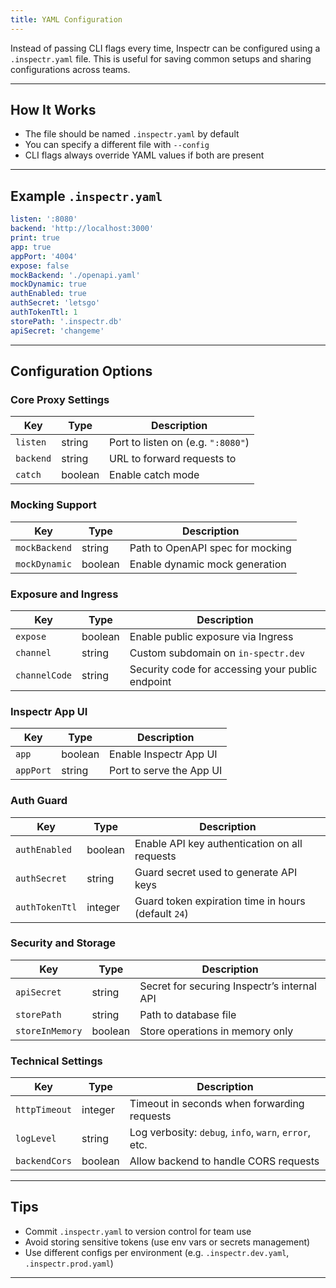 ```yaml
---
title: YAML Configuration
---
```


[//]: # '# 📝 YAML Configuration (.inspectr.yaml)'

Instead of passing CLI flags every time, Inspectr can be configured using a `.inspectr.yaml` file. This is useful for saving common setups and sharing configurations across teams.

---

## How It Works

- The file should be named `.inspectr.yaml` by default
- You can specify a different file with `--config`
- CLI flags always override YAML values if both are present

---

## Example `.inspectr.yaml`

```yaml
listen: ':8080'
backend: 'http://localhost:3000'
print: true
app: true
appPort: '4004'
expose: false
mockBackend: './openapi.yaml'
mockDynamic: true
authEnabled: true
authSecret: 'letsgo'
authTokenTtl: 1
storePath: '.inspectr.db'
apiSecret: 'changeme'
```

---

## Configuration Options

### Core Proxy Settings

| Key       | Type    | Description                        |
| --------- | ------- | ---------------------------------- |
| `listen`  | string  | Port to listen on (e.g. `":8080"`) |
| `backend` | string  | URL to forward requests to         |
| `catch`   | boolean | Enable catch mode                  |

### Mocking Support

| Key           | Type    | Description                      |
| ------------- | ------- | -------------------------------- |
| `mockBackend` | string  | Path to OpenAPI spec for mocking |
| `mockDynamic` | boolean | Enable dynamic mock generation   |

### Exposure and Ingress

| Key           | Type    | Description                                      |
| ------------- | ------- | ------------------------------------------------ |
| `expose`      | boolean | Enable public exposure via Ingress               |
| `channel`     | string  | Custom subdomain on `in-spectr.dev`              |
| `channelCode` | string  | Security code for accessing your public endpoint |

### Inspectr App UI

| Key       | Type    | Description              |
| --------- | ------- | ------------------------ |
| `app`     | boolean | Enable Inspectr App UI   |
| `appPort` | string  | Port to serve the App UI |

### Auth Guard

| Key            | Type    | Description                                         |
|----------------|---------|-----------------------------------------------------|
| `authEnabled`  | boolean | Enable API key authentication on all requests       |
| `authSecret`   | string  | Guard secret used to generate API keys              |
| `authTokenTtl` | integer | Guard token expiration time in hours (default `24`) |

### Security and Storage

| Key             | Type    | Description                                 |
| --------------- | ------- | ------------------------------------------- |
| `apiSecret`     | string  | Secret for securing Inspectr’s internal API |
| `storePath`     | string  | Path to database file                       |
| `storeInMemory` | boolean | Store operations in memory only             |

### Technical Settings

| Key           | Type    | Description                                           |
| ------------- | ------- | ----------------------------------------------------- |
| `httpTimeout` | integer | Timeout in seconds when forwarding requests           |
| `logLevel`    | string  | Log verbosity: `debug`, `info`, `warn`, `error`, etc. |
| `backendCors` | boolean | Allow backend to handle CORS requests                 |

---

## Tips

- Commit `.inspectr.yaml` to version control for team use
- Avoid storing sensitive tokens (use env vars or secrets management)
- Use different configs per environment (e.g. `.inspectr.dev.yaml`, `.inspectr.prod.yaml`)

---

[//]: # '## 📚 Related Topics'
[//]: #
[//]: # '* [CLI Options →](/configuration/cli-options)'
[//]: # '* [Mocking APIs →](/guides/mocking)'
[//]: # '* [Secure Exposure →](/exposing/securing-exposure)'
